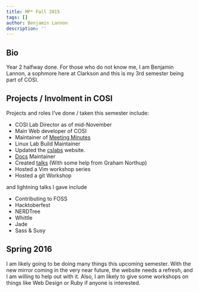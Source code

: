 ```yaml
---
title: MP* Fall 2015
tags: []
author: Benjamin Lannon
description: ''
---
```


## Bio

Year 2 halfway done. For those who do not know me, I am Benjamin Lannon, a sophmore here at Clarkson and this is my 3rd semester being part of COSI.

## Projects / Involment in COSI

Projects and roles I've done / taken this semester include:

- COSI Lab Director as of mid-November
- Main Web developer of COSI
- Maintainer of [Meeting Minutes](http://cosi-lab.github.io/meeting-minutes)
- Linux Lab Build Maintainer
- Updated the [cslabs](http://cslabs.clarkson.edu/) website.
- [Docs](http://docs.cosi.clarkson.edu/) Maintainer
- Created [talks](http://talks.cslabs.clarkson.edu/) (With some help from Graham Northup)
- Hosted a Vim workshop series
- Hosted a git Workshop

and lightning talks I gave include

- Contributing to FOSS
- Hacktoberfest
- NERDTree
- Whittle
- Jade
- Sass & Susy

## Spring 2016

I am likely going to be doing many things this upcoming semester. With the new mirror coming in the very near future, the website needs a refresh, and I am willing to help out with it. Also, I am likely to give some workshops on things like Web Design or Ruby if anyone is interested.
